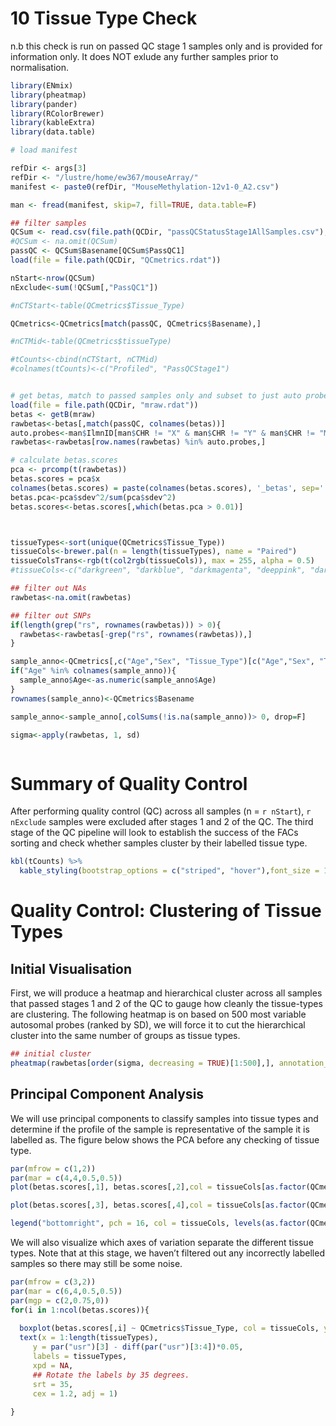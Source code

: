 # 10 Tissue Type Check

n.b this check is run on passed QC stage 1 samples only and is provided for information only. It does NOT exlude any further samples prior to normalisation.

```r
library(ENmix)
library(pheatmap)
library(pander)
library(RColorBrewer)
library(kableExtra)
library(data.table)

# load manifest

refDir <- args[3]
refDir <- "/lustre/home/ew367/mouseArray/"
manifest <- paste0(refDir, "MouseMethylation-12v1-0_A2.csv")

man <- fread(manifest, skip=7, fill=TRUE, data.table=F)

## filter samples
QCSum <- read.csv(file.path(QCDir, "passQCStatusStage1AllSamples.csv"), stringsAsFactors = F)
#QCSum <- na.omit(QCSum)
passQC <- QCSum$Basename[QCSum$PassQC1]
load(file = file.path(QCDir, "QCmetrics.rdat"))

nStart<-nrow(QCSum)
nExclude<-sum(!QCSum[,"PassQC1"])

#nCTStart<-table(QCmetrics$Tissue_Type)

QCmetrics<-QCmetrics[match(passQC, QCmetrics$Basename),]

#nCTMid<-table(QCmetrics$tissueType)

#tCounts<-cbind(nCTStart, nCTMid)
#colnames(tCounts)<-c("Profiled", "PassQCStage1")


# get betas, match to passed samples only and subset to just auto probes
load(file = file.path(QCDir, "mraw.rdat"))
betas <- getB(mraw)
rawbetas<-betas[,match(passQC, colnames(betas))]
auto.probes<-man$IlmnID[man$CHR != "X" & man$CHR != "Y" & man$CHR != "MT"]
rawbetas<-rawbetas[row.names(rawbetas) %in% auto.probes,]

# calculate betas.scores
pca <- prcomp(t(rawbetas))
betas.scores = pca$x
colnames(betas.scores) = paste(colnames(betas.scores), '_betas', sep='')
betas.pca<-pca$sdev^2/sum(pca$sdev^2)
betas.scores<-betas.scores[,which(betas.pca > 0.01)]



tissueTypes<-sort(unique(QCmetrics$Tissue_Type))
tissueCols<-brewer.pal(n = length(tissueTypes), name = "Paired")
tissueColsTrans<-rgb(t(col2rgb(tissueCols)), max = 255, alpha = 0.5)
#tissueCols<-c("darkgreen", "darkblue", "darkmagenta", "deeppink", "darkgray", "black", "yellowgreen", "orangered4")

## filter out NAs
rawbetas<-na.omit(rawbetas)

## filter out SNPs
if(length(grep("rs", rownames(rawbetas))) > 0){
  rawbetas<-rawbetas[-grep("rs", rownames(rawbetas)),]
}

sample_anno<-QCmetrics[,c("Age","Sex", "Tissue_Type")[c("Age","Sex", "Tissue_Type") %in% colnames(QCmetrics)]]
if("Age" %in% colnames(sample_anno)){
  sample_anno$Age<-as.numeric(sample_anno$Age)
}
rownames(sample_anno)<-QCmetrics$Basename

sample_anno<-sample_anno[,colSums(!is.na(sample_anno))> 0, drop=F]

sigma<-apply(rawbetas, 1, sd)



```

# Summary of Quality Control 

After performing quality control (QC) across all samples (n = `r nStart`), `r nExclude`  samples were excluded after stages 1 and 2 of the QC. 
The third stage of the QC pipeline will look to establish the success of the FACs sorting and check whether samples cluster by their labelled tissue type. 

```r

kbl(tCounts) %>%
  kable_styling(bootstrap_options = c("striped", "hover"),font_size = 10)

```


# Quality Control: Clustering of Tissue Types

## Initial Visualisation 

First, we will produce a heatmap and hierarchical cluster across all samples that passed stages 1 and 2 of the QC to gauge how cleanly the tissue-types are clustering. The following heatmap is on based on 500 most variable autosomal probes (ranked by SD), we will force it to cut the hierarchical cluster into the same number of groups as tissue types. 

```r
## initial cluster
pheatmap(rawbetas[order(sigma, decreasing = TRUE)[1:500],], annotation_col = sample_anno,  show_colnames = FALSE, show_rownames = FALSE, cutree_cols = length(tissueTypes), main = "Pre Sample Type Filtering")


```


## Principal Component Analysis

We will use principal components to classify samples into tissue types and determine if the profile of the sample is representative of the sample it is labelled as. The figure below shows the PCA before any checking of tissue type.

```r
par(mfrow = c(1,2))
par(mar = c(4,4,0.5,0.5))
plot(betas.scores[,1], betas.scores[,2],col = tissueCols[as.factor(QCmetrics$Tissue_Type)], pch = 16, xlab = "PC1", ylab = "PC2", cex.axis = 1.5, cex.lab = 1.5)

plot(betas.scores[,3], betas.scores[,4],col = tissueCols[as.factor(QCmetrics$Tissue_Type)], pch = 16, xlab = "PC3", ylab = "PC4", cex.axis = 1.5, cex.lab = 1.5)

legend("bottomright", pch = 16, col = tissueCols, levels(as.factor(QCmetrics$Tissue_Type)))

```


We will also visualize which axes of variation separate the different tissue types. Note that at this stage, we haven't filtered out any incorrectly labelled samples so there may still be some noise.

```r
par(mfrow = c(3,2))
par(mar = c(6,4,0.5,0.5))
par(mgp = c(2,0.75,0))
for(i in 1:ncol(betas.scores)){
  
  boxplot(betas.scores[,i] ~ QCmetrics$Tissue_Type, col = tissueCols, ylab = paste0("PC", i), xlab = "", cex.lab = 1.5, cex.axis = 1.5, xaxt = "n")
  text(x = 1:length(tissueTypes),
     y = par("usr")[3] - diff(par("usr")[3:4])*0.05,
     labels = tissueTypes,
     xpd = NA,
     ## Rotate the labels by 35 degrees.
     srt = 35,
     cex = 1.2, adj = 1)
  
}
```
